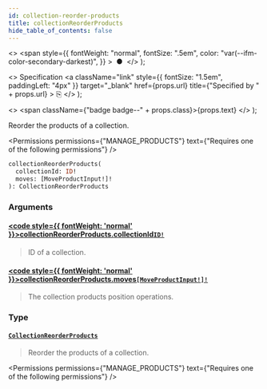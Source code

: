 ```yaml
---
id: collection-reorder-products
title: collectionReorderProducts
hide_table_of_contents: false
---
```


  <>
    <span
      style={{
        fontWeight: "normal",
        fontSize: ".5em",
        color: "var(--ifm-color-secondary-darkest)",
      }}
    >
      &nbsp;●&nbsp;
    </span>
  </>
);

  <>
    Specification
    <a
      className="link"
      style={{ fontSize: "1.5em", paddingLeft: "4px" }}
      target="\_blank"
      href={props.url}
      title={"Specified by " + props.url}
    >
      ⎘
    </a>
  </>
);

  <>
    <span className={"badge badge--" + props.class}>{props.text}</span>
  </>
);

Reorder the products of a collection.

<Permissions
  permissions={"MANAGE_PRODUCTS"}
  text={"Requires one of the following permissions"}
/>

```graphql
collectionReorderProducts(
  collectionId: ID!
  moves: [MoveProductInput!]!
): CollectionReorderProducts
```

### Arguments

#### [<code style={{ fontWeight: 'normal' }}>collectionReorderProducts.<b>collectionId</b></code>](#)<Bullet />[`ID!`](../../../api-reference/miscellaneous/scalars/id) <Badge class="secondary" text="non-null"/> <Badge class="secondary" text="scalar"/> <Badge class="secondary" text="miscellaneous"/>

> ID of a collection.

#### [<code style={{ fontWeight: 'normal' }}>collectionReorderProducts.<b>moves</b></code>](#)<Bullet />[`[MoveProductInput!]!`](../../../api-reference/products/inputs/move-product-input) <Badge class="secondary" text="non-null"/> <Badge class="secondary" text="input"/> <Badge class="secondary" text="products"/>

> The collection products position operations.

### Type

#### [`CollectionReorderProducts`](../../../api-reference/products/objects/collection-reorder-products) <Badge class="secondary" text="object"/> <Badge class="secondary" text="products"/>

> Reorder the products of a collection.

<Permissions
  permissions={"MANAGE_PRODUCTS"}
  text={"Requires one of the following permissions"}
/>

>

